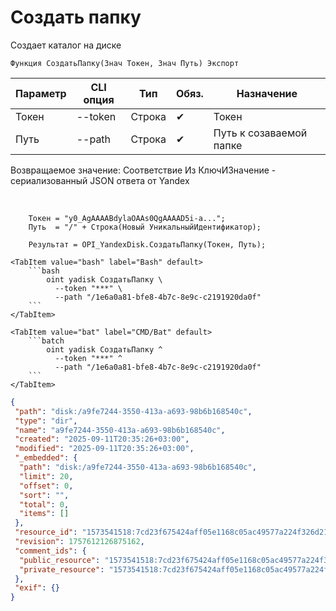 ﻿---
sidebar_position: 2
description: Создать папку и другие функции для работы с Yandex Disk в Открытом пакете интеграций - бесплатной open-source библиотеке интеграций для 1С:Предприятие 8, OneScript и CLI
keywords: [1C, 1С, 1С:Предприятие, 1С:Предприятие 8.3, API, Интеграция, Сервисы, Обмен, OneScript, CLI, Yandex Disk]
---


# Создать папку
 Создает каталог на диске



`Функция СоздатьПапку(Знач Токен, Знач Путь) Экспорт`

  | Параметр | CLI опция | Тип | Обяз. | Назначение |
  |-|-|-|-|-|
  | Токен | --token | Строка | &#x2714; | Токен |
  | Путь | --path | Строка | &#x2714; | Путь к созаваемой папке |

  
  Возвращаемое значение:   Соответствие Из КлючИЗначение - сериализованный JSON ответа от Yandex

<br/>




```bsl title="Пример использования для 1С:Предприятие/OneScript"
    Токен = "y0_AgAAAABdylaOAAs0QgAAAAD5i-a...";
    Путь  = "/" + Строка(Новый УникальныйИдентификатор);

    Результат = OPI_YandexDisk.СоздатьПапку(Токен, Путь);
```
    

 <Tabs>
  
    <TabItem value="bash" label="Bash" default>
        ```bash
            oint yadisk СоздатьПапку \
              --token "***" \
              --path "/1e6a0a81-bfe8-4b7c-8e9c-c2191920da0f"
        ```
    </TabItem>
  
    <TabItem value="bat" label="CMD/Bat" default>
        ```batch
            oint yadisk СоздатьПапку ^
              --token "***" ^
              --path "/1e6a0a81-bfe8-4b7c-8e9c-c2191920da0f"
        ```
    </TabItem>
</Tabs>


```json title="Результат"
{
 "path": "disk:/a9fe7244-3550-413a-a693-98b6b168540c",
 "type": "dir",
 "name": "a9fe7244-3550-413a-a693-98b6b168540c",
 "created": "2025-09-11T20:35:26+03:00",
 "modified": "2025-09-11T20:35:26+03:00",
 "_embedded": {
  "path": "disk:/a9fe7244-3550-413a-a693-98b6b168540c",
  "limit": 20,
  "offset": 0,
  "sort": "",
  "total": 0,
  "items": []
 },
 "resource_id": "1573541518:7cd23f675424aff05e1168c05ac49577a224f326d2168bb9bb4aa421423f7175",
 "revision": 1757612126875162,
 "comment_ids": {
  "public_resource": "1573541518:7cd23f675424aff05e1168c05ac49577a224f326d2168bb9bb4aa421423f7175",
  "private_resource": "1573541518:7cd23f675424aff05e1168c05ac49577a224f326d2168bb9bb4aa421423f7175"
 },
 "exif": {}
}
```
